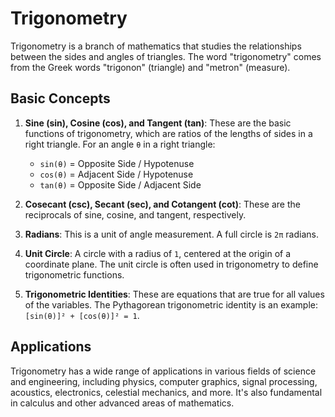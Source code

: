 # Trigonometry

Trigonometry is a branch of mathematics that studies the relationships between the sides and angles of triangles. The word "trigonometry" comes from the Greek words "trigonon" (triangle) and "metron" (measure).

## Basic Concepts

1. **Sine (sin), Cosine (cos), and Tangent (tan)**: These are the basic functions of trigonometry, which are ratios of the lengths of sides in a right triangle. For an angle `θ` in a right triangle:

    - `sin(θ)` = Opposite Side / Hypotenuse
    - `cos(θ)` = Adjacent Side / Hypotenuse
    - `tan(θ)` = Opposite Side / Adjacent Side

2. **Cosecant (csc), Secant (sec), and Cotangent (cot)**: These are the reciprocals of sine, cosine, and tangent, respectively.

3. **Radians**: This is a unit of angle measurement. A full circle is `2π` radians.

4. **Unit Circle**: A circle with a radius of `1`, centered at the origin of a coordinate plane. The unit circle is often used in trigonometry to define trigonometric functions.

5. **Trigonometric Identities**: These are equations that are true for all values of the variables. The Pythagorean trigonometric identity is an example: `[sin(θ)]² + [cos(θ)]² = 1`.

## Applications

Trigonometry has a wide range of applications in various fields of science and engineering, including physics, computer graphics, signal processing, acoustics, electronics, celestial mechanics, and more. It's also fundamental in calculus and other advanced areas of mathematics.
